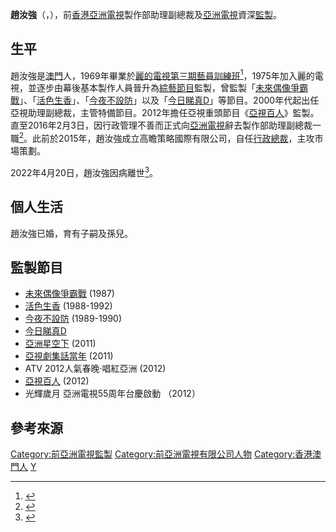 {{Infobox person
|姓名 = 趙汝強
|羅馬拼音 = Chiu Yu Keung
|圖像 = [[File:亞洲電視趙汝強肖像.jpg|180px]]
|國籍 = 
|籍貫 = 
|出生日期 = 5月5日
|逝世日期 = 2022年4月20日
|教育程度 = 
|母校 =
|親屬 = 
|配偶 = 已婚
|子女 = 
|簽名 = 
}}

'''趙汝強'''（{{lang-en|Peter Chiu Yuet Keung}}，{{bd|？||2022年|4月20日|catIdx=Chiu}}），前[[香港亞洲電視|香港亞洲電視]]製作部助理副總裁及[[亞洲電視|亞洲電視]]資深[[監製|監製]]。

==生平==
趙汝強是[[澳門|澳門]]人，1969年畢業於[[麗的電視|麗的電視]][[亞洲電視藝員訓練班|第三期藝員訓練班]]<ref>{{Cite web|url=http://s58.photobucket.com/user/kameyou_ho/media/voice/-p4_zps5sutg5hy.jpg.html |title=麗的三期藝員昨舉行畢業禮 |author=華僑日報 |date=1969-08-03 |accessdate=2022-04-21}}{{Wayback|url=http://s58.photobucket.com/user/kameyou_ho/media/voice/-p4_zps5sutg5hy.jpg.html |date=20160918095842 }}</ref>，1975年加入麗的電視，並逐步由幕後基本製作人員晉升為[[綜藝節目|綜藝節目]]監製，曾監製「[[未來偶像爭霸戰|未來偶像爭霸戰]]」、「[[活色生香|活色生香]]」、「[[今夜不設防_(亞洲電視)|今夜不設防]]」以及「[[今日睇真D|今日睇真D]]」等節目。2000年代起出任亞視助理副總裁，主管特備節目。2012年擔任亞視重頭節目《[[亞視百人|亞視百人]]》監製。直至2016年2月3日，因行政管理不善而正式向[[亞洲電視|亞洲電視]]辭去製作部助理副總裁一職<ref>{{cite news |title=亞視製作部副總裁趙汝強宣布離職 |url=https://hk.news.yahoo.com/%E4%BA%9E%E8%A6%96%E8%A3%BD%E4%BD%9C%E9%83%A8%E5%89%AF%E7%B8%BD%E8%A3%81%E8%B6%99%E6%B1%9D%E5%BC%B7%E5%AE%A3%E5%B8%83%E9%9B%A2%E8%81%B7-055400514.html |page= |language= |publisher=now新聞 | date=2016-02-03 |accessdate=2022-04-21 |quote= }}</ref>。此前於2015年，趙汝強成立高瞻策略國際有限公司，自任[[行政總裁|行政總裁]]，主攻市場策劃。

2022年4月20日，趙汝強因病離世<ref>{{cite news |title=前亞視監製趙汝強日前離世 曾製作《今日睇真D》《今夜不設防》 |url=https://www.hk01.com/%E5%8D%B3%E6%99%82%E5%A8%9B%E6%A8%82/761497/%E5%89%8D%E4%BA%9E%E8%A6%96%E7%9B%A3%E8%A3%BD%E8%B6%99%E6%B1%9D%E5%BC%B7%E6%97%A5%E5%89%8D%E9%9B%A2%E4%B8%96-%E6%9B%BE%E8%A3%BD%E4%BD%9C-%E4%BB%8A%E6%97%A5%E7%9D%87%E7%9C%9Fd-%E4%BB%8A%E5%A4%9C%E4%B8%8D%E8%A8%AD%E9%98%B2 |page= |language= |publisher=香港01 | date=2022-04-20 |accessdate=2022-04-21 |quote= }}</ref>。

==個人生活==
趙汝強已婚，育有子嗣及孫兒。

==監製節目==
*[[未來偶像爭霸戰|未來偶像爭霸戰]] (1987)
*[[活色生香|活色生香]] (1988-1992)
*[[今夜不設防_(亞洲電視)|今夜不設防]] (1989-1990)
*[[今日睇真D|今日睇真D]]
*[[亞洲星空下|亞洲星空下]] (2011)
*[[亞視劇集話當年|亞視劇集話當年]] (2011)
*ATV 2012人氣春晚·唱紅亞洲 (2012)
*[[亞視百人|亞視百人]] (2012)
*光輝歲月 亞洲電視55周年台慶啟動 （2012）

==參考來源==
{{reflist}}
{{DEFAULTSORT:Chiu Yue Keung趙汝強}}
[[Category:前亞洲電視監製|Category:前亞洲電視監製]]
[[Category:前亞洲電視有限公司人物|Category:前亞洲電視有限公司人物]]
[[Category:香港澳門人|Category:香港澳門人]]
[[Category:趙姓|Y]]